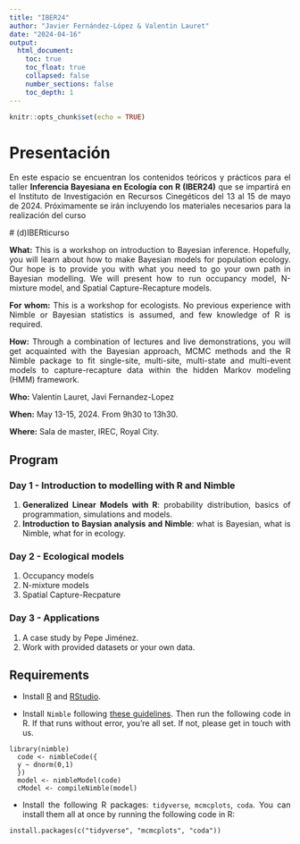 ```yaml
---
title: "IBER24"
author: "Javier Fernández-López & Valentin Lauret"
date: "2024-04-16"
output:
  html_document:
    toc: true
    toc_float: true
    collapsed: false
    number_sections: false
    toc_depth: 1
---
```


```{=html}
<style type="text/css">
.title {
  display: none;
}

.main-container {
  max-width: 1600px;
  margin-left: auto;
  margin-right: auto;
}

body {
text-align: justify
}

#getting-started img {
  margin-right: 10px;
}

</style>
```

```r
knitr::opts_chunk$set(echo = TRUE)
```

 
 
# Presentación

 En este espacio se encuentran los contenidos teóricos y prácticos para el taller **Inferencia Bayesiana en Ecología con R (IBER24)** que se impartirá en el Instituto de Investigación en Recursos Cinegéticos del 13 al 15 de mayo de 2024. Próximamente se irán incluyendo los materiales necesarios para la realización del curso
 
 # (d)IBERticurso

**What:** This is a workshop on introduction to Bayesian inference. Hopefully, you will learn about how to make Bayesian models for population ecology. Our hope is to provide you with what you need to go your own path in Bayesian modelling. We will present how to run occupancy model, N-mixture model, and Spatial Capture-Recapture models.

**For whom:** This is a workshop for ecologists. No previous experience with Nimble or Bayesian statistics is assumed, and few knowledge of R is required.

**How:** Through a combination of lectures and live demonstrations, you will get acquainted with the Bayesian approach, MCMC methods and the R Nimble package to fit single-site, multi-site, multi-state and multi-event models to capture-recapture data within the hidden Markov modeling (HMM) framework.

**Who:** Valentin Lauret, Javi Fernandez-Lopez

**When:** May 13-15, 2024. From 9h30 to 13h30.

**Where:** Sala de master, IREC, Royal City.

## Program

### Day 1 - Introduction to modelling with R and Nimble

  1. **Generalized Linear Models with R**: probability distribution, basics of programmation, simulations and models.
  2. **Introduction to Baysian analysis and Nimble**: what is Bayesian, what is Nimble, what for in ecology.
  
### Day 2 - Ecological models

  1. Occupancy models
  2. N-mixture models
  3. Spatial Capture-Recpature
  
### Day 3 - Applications

  1. A case study by Pepe Jiménez.
  2. Work with provided datasets or your own data.

## Requirements

  * Install [R](https://cloud.r-project.org/) and [RStudio](https://posit.co/download/rstudio-desktop/#download).

  * Install `Nimble` following [these guidelines](https://r-nimble.org/download). Then run the following code in R. If that runs without error, you’re all set. If not, please get in touch with us.

```
library(nimble)
  code <- nimbleCode({
  y ~ dnorm(0,1)
  })
  model <- nimbleModel(code)
  cModel <- compileNimble(model)
```

  * Install the following R packages: `tidyverse`, `mcmcplots`, `coda`. You can install them all at once by running the following code in R:

```
install.packages(c("tidyverse", "mcmcplots", "coda"))
```